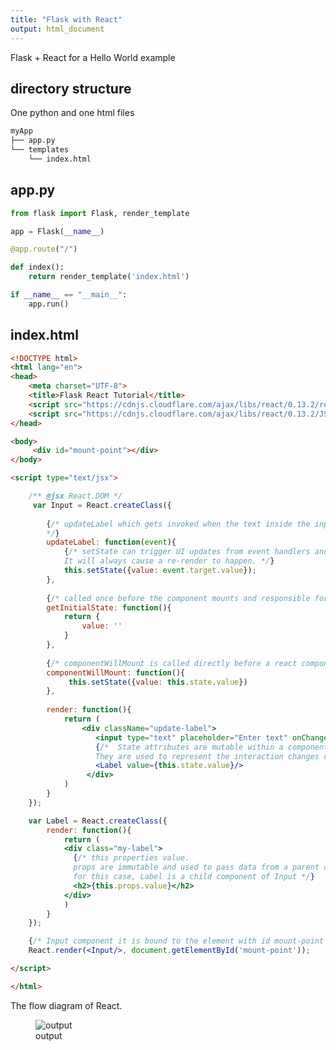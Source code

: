 ---
title: "Flask with React"
output: html_document
---

Flask + React for a Hello World example

## directory structure

One python and one html files

```bash
myApp
├── app.py
└── templates
    └── index.html
```

## app.py

```python
from flask import Flask, render_template

app = Flask(__name__)

@app.route("/")

def index():
    return render_template('index.html')

if __name__ == "__main__":
    app.run()
```

## index.html

```html
<!DOCTYPE html>
<html lang="en">
<head>
    <meta charset="UTF-8">
    <title>Flask React Tutorial</title>
    <script src="https://cdnjs.cloudflare.com/ajax/libs/react/0.13.2/react.min.js"></script>
    <script src="https://cdnjs.cloudflare.com/ajax/libs/react/0.13.2/JSXTransformer.js"></script>
</head>

<body>
     <div id="mount-point"></div>
</body>

<script type="text/jsx">

    /** @jsx React.DOM */
     var Input = React.createClass({
     
        {/* updateLabel which gets invoked when the text inside the input box changes. It updates this.state.value 
        */}
        updateLabel: function(event){
            {/* setState can trigger UI updates from event handlers and server request callbacks. 
            It will always cause a re-render to happen. */}
            this.setState({value: event.target.value});
        },
        
        {/* called once before the component mounts and responsible for setting for the initial state of a component */}
        getInitialState: function(){
            return {
                value: ''
            }
        },
        
        {/* componentWillMount is called directly before a react component is initially rendered */}
        componentWillMount: function(){
             this.setState({value: this.state.value})
        },
        
        render: function(){
            return (
                <div className="update-label">
                   <input type="text" placeholder="Enter text" onChange={this.updateLabel}/>
                   {/*  State attributes are mutable within a component.
                   They are used to represent the interaction changes changes within a component.  */}
                   <Label value={this.state.value}/>
                 </div>
            )
        }
    });

    var Label = React.createClass({
        render: function(){
            return (
            <div class="my-label">
              {/* this properties value. 
              props are immutable and used to pass data from a parent component to a child
              for this case, Label is a child component of Input */}
              <h2>{this.props.value}</h2>  
            </div>
            )
        }
    });

    {/* Input component it is bound to the element with id mount-point */}
    React.render(<Input/>, document.getElementById('mount-point'));

</script>

</html>
```


The flow diagram of React.

![output](flaskReact.png)

